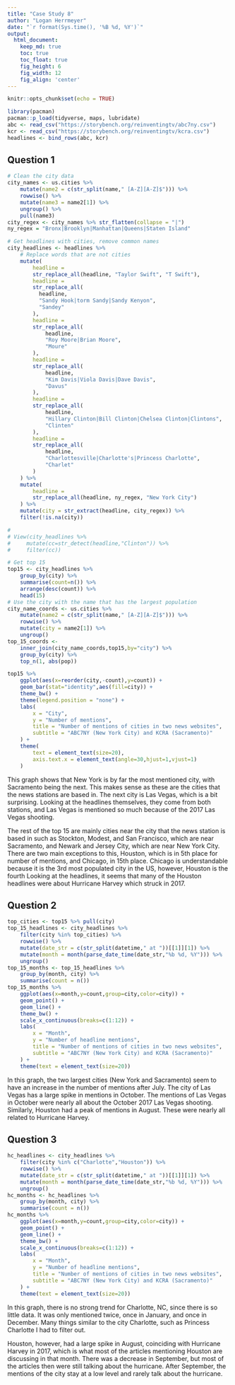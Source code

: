 ```yaml
---
title: "Case Study 8"
author: "Logan Herrmeyer"
date: "`r format(Sys.time(), '%B %d, %Y')`"
output:
  html_document:  
    keep_md: true
    toc: true
    toc_float: true
    fig_height: 6
    fig_width: 12
    fig_align: 'center'
---
```


```r
knitr::opts_chunk$set(echo = TRUE)
```

```r
library(pacman)
pacman::p_load(tidyverse, maps, lubridate)
abc <- read_csv("https://storybench.org/reinventingtv/abc7ny.csv")
kcr <- read_csv("https://storybench.org/reinventingtv/kcra.csv")
headlines <- bind_rows(abc, kcr)
```


## Question 1

```r
# Clean the city data
city_names <- us.cities %>% 
    mutate(name2 = c(str_split(name," [A-Z][A-Z]$"))) %>%
    rowwise() %>%
    mutate(name3 = name2[1]) %>%
    ungroup() %>%
    pull(name3)
city_regex <- city_names %>% str_flatten(collapse = "|")
ny_regex = "Bronx|Brooklyn|Manhattan|Queens|Staten Island"

# Get headlines with cities, remove common names
city_headlines <- headlines %>%
    # Replace words that are not cities
    mutate(
        headline =
        str_replace_all(headline, "Taylor Swift", "T Swift"),
        headline = 
        str_replace_all(
          headline,
          "Sandy Hook|torm Sandy|Sandy Kenyon",
          "Sandey"
        ),
        headline =
        str_replace_all(
            headline,
            "Roy Moore|Brian Moore",
            "Moure"
        ),
        headline =
        str_replace_all(
            headline,
            "Kim Davis|Viola Davis|Dave Davis",
            "Davus"
        ),
        headline =
        str_replace_all(
            headline,
            "Hillary Clinton|Bill Clinton|Chelsea Clinton|Clintons",
            "Clinten"
        ),
        headline =
        str_replace_all(
            headline,
            "Charlottesville|Charlotte's|Princess Charlotte",
            "Charlet"
        )
    ) %>%
    mutate(
        headline = 
        str_replace_all(headline, ny_regex, "New York City")
    ) %>%
    mutate(city = str_extract(headline, city_regex)) %>%
    filter(!is.na(city))

# 
# View(city_headlines %>%
#     mutate(cc=str_detect(headline,"Clinton")) %>%
#     filter(cc))

# Get top 15
top15 <- city_headlines %>%
    group_by(city) %>%
    summarise(count=n()) %>%
    arrange(desc(count)) %>%
    head(15)
# Use the city with the name that has the largest population
city_name_coords <- us.cities %>% 
    mutate(name2 = c(str_split(name," [A-Z][A-Z]$"))) %>%
    rowwise() %>%
    mutate(city = name2[1]) %>%
    ungroup()
top_15_coords <- 
    inner_join(city_name_coords,top15,by="city") %>%
    group_by(city) %>%
    top_n(1, abs(pop))
```

```r
top15 %>%
    ggplot(aes(x=reorder(city,-count),y=count)) +
    geom_bar(stat="identity",aes(fill=city)) +
    theme_bw() +
    theme(legend.position = "none") +
    labs(
        x = "City",
        y = "Number of mentions",
        title = "Number of mentions of cities in two news websites",
        subtitle = "ABC7NY (New York City) and KCRA (Sacramento)"
    ) +
    theme(
        text = element_text(size=20),
        axis.text.x = element_text(angle=30,hjust=1,vjust=1)
    )
```

This graph shows that New York is by far the most mentioned city, with Sacramento being the next. This makes sense as these are the cities that the news stations are based in. The next city is Las Vegas, which is a bit surprising. Looking at the headlines themselves, they come from both stations, and Las Vegas is mentioned so much because of the 2017 Las Vegas shooting.

The rest of the top 15 are mainly cities near the city that the news station is based in such as Stockton, Modest, and San Francisco, which are near Sacramento, and Newark and Jersey City, which are near New York City. There are two main exceptions to this, Houston, which is in 5th place for number of mentions, and Chicago, in 15th place. Chicago is understandable because it is the 3rd most populated city in the US, however, Houston is the fourth Looking at the headlines, it seems that many of the Houston headlines were about Hurricane Harvey which struck in 2017.

## Question 2

```r
top_cities <- top15 %>% pull(city)
top_15_headlines <- city_headlines %>%
    filter(city %in% top_cities) %>%
    rowwise() %>%
    mutate(date_str = c(str_split(datetime," at "))[[1]][1]) %>%
    mutate(month = month(parse_date_time(date_str,"%b %d, %Y"))) %>%
    ungroup()
top_15_months <- top_15_headlines %>%
    group_by(month, city) %>%
    summarise(count = n())
top_15_months %>%
    ggplot(aes(x=month,y=count,group=city,color=city)) +
    geom_point() +
    geom_line() +
    theme_bw() +
    scale_x_continuous(breaks=c(1:12)) +
    labs(
        x = "Month",
        y = "Number of headline mentions",
        title = "Number of mentions of cities in two news websites",
        subtitle = "ABC7NY (New York City) and KCRA (Sacramento)"
    ) +
    theme(text = element_text(size=20))
```

In this graph, the two largest cities (New York and Sacramento) seem to have an increase in the number of mentions after July. The city of Las Vegas has a large spike in mentions in October. The mentions of Las Vegas in October were nearly all about the October 2017 Las Vegas shooting. Similarly, Houston had a peak of mentions in August. These were nearly all related to Hurricane Harvey.

## Question 3

```r
hc_headlines <- city_headlines %>%
    filter(city %in% c("Charlotte","Houston")) %>%
    rowwise() %>%
    mutate(date_str = c(str_split(datetime," at "))[[1]][1]) %>%
    mutate(month = month(parse_date_time(date_str,"%b %d, %Y"))) %>%
    ungroup()
hc_months <- hc_headlines %>%
    group_by(month, city) %>%
    summarise(count = n())
hc_months %>%
    ggplot(aes(x=month,y=count,group=city,color=city)) +
    geom_point() +
    geom_line() +
    theme_bw() +
    scale_x_continuous(breaks=c(1:12)) +
    labs(
        x = "Month",
        y = "Number of headline mentions",
        title = "Number of mentions of cities in two news websites",
        subtitle = "ABC7NY (New York City) and KCRA (Sacramento)"
    ) +
    theme(text = element_text(size=20))
```

In this graph, there is no strong trend for Charlotte, NC, since there is so little data. It was only mentioned twice, once in January, and once in December. Many things similar to the city Charlotte, such as Princess Charlotte I had to filter out.

Houston, however, had a large spike in August, coinciding with Hurricane Harvey in 2017, which is what most of the articles mentioning Houston are discussing in that month. There was a decrease in September, but most of the articles then were still talking about the hurricane. After September, the mentions of the city stay at a low level and rarely talk about the hurricane.